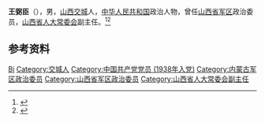 '''王弼臣'''（{{bd|1919年|}}），男，[[山西|山西]][[交城|交城]]人，[[中华人民共和国|中华人民共和国]]政治人物，曾任[[山西省军区|山西省军区]]政治委员，[[山西省人大常委会|山西省人大常委会]]副主任。<ref>{{Cite book|title=中华人民共和国职官志|author=何虎生, 李耀东, 向常福主编|publisher=中国社会出版社|year=2003|isbn=9787800883934|location=北京|pages=}}</ref><ref>{{cite book|title=中囯人名大辞典·当代人物卷|author=廖盖隆等编|year=1990|publisher=上海辞书出版社|location=上海|page=}}</ref>

== 参考资料 ==
{{reflist}}

{{中国人物小作品}}

{{Authority control}}
{{DEFAULTSORT:Wang王}}
[[Category:王姓|Bi]]
[[Category:交城人|Category:交城人]]
[[Category:中国共产党党员_(1938年入党)|Category:中国共产党党员 (1938年入党)]]
[[Category:内蒙古军区政治委员|Category:内蒙古军区政治委员]]
[[Category:山西省军区政治委员|Category:山西省军区政治委员]]
[[Category:山西省人大常委会副主任|Category:山西省人大常委会副主任]]
